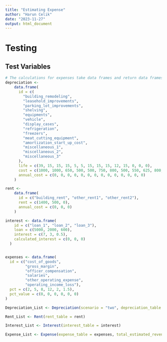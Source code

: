 ```yaml
---
title: "Estimating Expense"
author: "Harun Celik"
date: "2023-11-27"
output: html_document
---
```


# Testing

## Test Variables
```r
# The calculations for expenses take data frames and return data frames
depreciation <-
    data.frame(
      id = c(
        "building_remodeling",
        "leasehold_improvements",
        "parking_lot_improvements",
        "shelving",
        "equipments",
        "vehicle",
        "display_cases",
        "refrigeration",
        "freezers",
        "meat_cutting_equipment",
        "amortization_start_up_cost",
        "miscellaneous_1",
        "miscellaneous_2",
        "miscellaneous_3"
      ),
      life = c(39, 15, 15, 15, 5, 5, 15, 15, 15, 12, 15, 0, 0, 0),
      cost = c(1000, 1000, 650, 500, 500, 750, 800, 500, 550, 625, 800, 0, 0, 0),
      annual_cost = c(0, 0, 0, 0, 0, 0, 0, 0, 0, 0, 0, 0, 0, 0)
    )

rent <-
    data.frame(
      id = c("building_rent", "other_rent1", "other_rent2"),
      rent = c(1400, 500, 0),
      annual_cost = c(0, 0, 0)
    )

interest <- data.frame(
    id = c("loan_1", "loan_2", "loan_3"),
    loan = c(5000, 2000, 600),
    interest = c(7, 3, 0.5),
    calculated_interest = c(0, 0, 0)
  )


expenses <- data.frame(
  id = c("cost_of_goods", 
         "gross_margin", 
         "officer_compensation", 
         "salaries",
         "other_operating_expense", 
         "operating_income_loss"),
  pct = c(2, 5, 8, 12, 2, 1.5),
  pct_value = c(0, 0, 0, 0, 0, 0)
)
```

```r
Depreciation_List <- Depreciation(scenario = "two", depreciation_table = depreciation)

Rent_List <- Rent(rent_table = rent)

Interest_List <- Interest(interest_table = interest)

Expense_List <- Expense(expense_table = expenses, total_estimated_revenue = 1400000)
```





